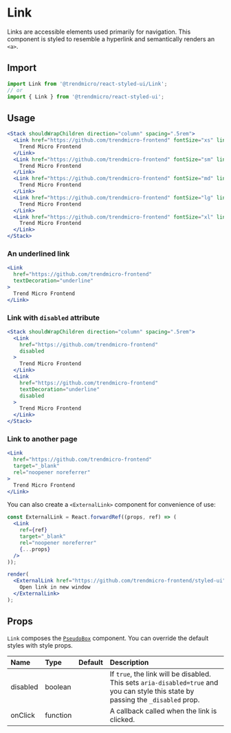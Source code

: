 # Link

Links are accessible elements used primarily for navigation. This component is styled to resemble a hyperlink and semantically renders an `<a>`.

## Import

```js
import Link from '@trendmicro/react-styled-ui/Link';
// or
import { Link } from '@trendmicro/react-styled-ui';
```

## Usage

```jsx
<Stack shouldWrapChildren direction="column" spacing=".5rem">
  <Link href="https://github.com/trendmicro-frontend" fontSize="xs" lineHeight="xs">
    Trend Micro Frontend
  </Link>
  <Link href="https://github.com/trendmicro-frontend" fontSize="sm" lineHeight="sm">
    Trend Micro Frontend
  </Link>
  <Link href="https://github.com/trendmicro-frontend" fontSize="md" lineHeigh="md">
    Trend Micro Frontend
  </Link>
  <Link href="https://github.com/trendmicro-frontend" fontSize="lg" lineHeight="lg">
    Trend Micro Frontend
  </Link>
  <Link href="https://github.com/trendmicro-frontend" fontSize="xl" lineHeight="xl">
    Trend Micro Frontend
  </Link>
</Stack>
```


### An underlined link

```jsx
<Link
  href="https://github.com/trendmicro-frontend"
  textDecoration="underline"
>
  Trend Micro Frontend
</Link>
```

### Link with `disabled` attribute

```jsx
<Stack shouldWrapChildren direction="column" spacing=".5rem">
  <Link
    href="https://github.com/trendmicro-frontend"
    disabled
  >
    Trend Micro Frontend
  </Link>
  <Link
    href="https://github.com/trendmicro-frontend"
    textDecoration="underline"
    disabled
  >
    Trend Micro Frontend
  </Link>
</Stack>
```

### Link to another page

```jsx
<Link
  href="https://github.com/trendmicro-frontend"
  target="_blank"
  rel="noopener noreferrer"
>
  Trend Micro Frontend
</Link>
```

You can also create a `<ExternalLink>` component for convenience of use:

```jsx noInline
const ExternalLink = React.forwardRef((props, ref) => (
  <Link
    ref={ref}
    target="_blank"
    rel="noopener noreferrer"
    {...props}
  />
));

render(
  <ExternalLink href="https://github.com/trendmicro-frontend/styled-ui">
    Open link in new window
  </ExternalLink>
);
```

## Props

`Link` composes the [`PseudoBox`](./pseudobox) component. You can override the default styles with style props.

| Name | Type | Default | Description |
| :--- | :--- | :------ | :---------- |
| disabled | boolean | | If `true`, the link will be disabled. This sets `aria-disabled=true` and you can style this state by passing the `_disabled` prop. |
| onClick | function | | A callback called when the link is clicked. |
